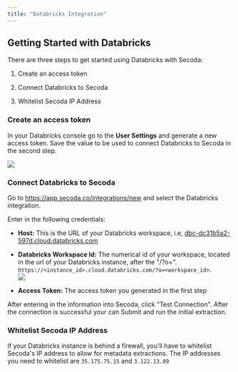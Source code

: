 ```yaml
---
title: "Databricks Integration"
---
```


## **Getting Started with Databricks**

There are three steps to get started using Databricks with Secoda:

1. Create an access token

2. Connect Databricks to Secoda

3. Whitelist Secoda IP Address

### Create an access token

In your Databricks console go to the **User Settings** and generate a new access
token. Save the value to be used to connect Databricks to Secoda in the second
step.

![](https://3544070331-files.gitbook.io/~/files/v0/b/gitbook-x-prod.appspot.com/o/spaces%2FqxbfBjqa19PllrcxgKxO%2Fuploads%2FHyqZ4lmQluX699XRRalR%2Fimage.png?alt=media&token=42a726bf-728e-467c-a446-1c76954129eb)

### Connect Databricks to Secoda

Go to https://app.secoda.co/integrations/new and select the Databricks
integration.

Enter in the following credentials:

- **Host:** This is the URL of your Databricks workspace, i.e,
  [dbc-dc31b5a2-597d.cloud.databricks.com](https://dbc-dc31b5a2-597d.cloud.databricks.com/)

- **Databricks Workspace Id:** The numerical id of your workspace, located in
  the url of your Databricks instance, after the "/?o=".
  `https://<instance_id>.cloud.databricks.com/?o=<workspace_id>`.  
  ![](https://3544070331-files.gitbook.io/~/files/v0/b/gitbook-x-prod.appspot.com/o/spaces%2FqxbfBjqa19PllrcxgKxO%2Fuploads%2FHMbsl5m34jiU4gCx19yF%2FScreen%20Shot%202022-08-31%20at%2011.32.53%20AM.png?alt=media&token=6370be8a-6148-44a6-8fc2-68efa33d7c92)

- **Access Token:** The access token you generated in the first step

After entering in the information into Secoda, click "Test Connection". After
the connection is successful your can Submit and run the initial extraction.

### Whitelist Secoda IP Address

If your Databricks instance is behind a firewall, you'll have to whitelist
Secoda's IP address to allow for metadata extractions. The IP addresses you need
to whitelist are `35.175.75.15` and `3.122.13.89`
